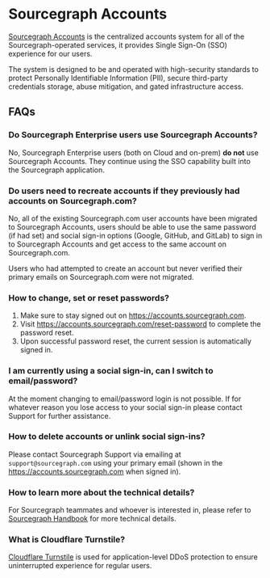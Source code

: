 # Sourcegraph Accounts

[Sourcegraph Accounts](https://accounts.sourcegraph.com) is the centralized accounts system for all of the Sourcegraph-operated services, it provides Single Sign-On (SSO) experience for our users.

The system is designed to be and operated with high-security standards to protect Personally Identifiable Information (PII), secure third-party credentials storage, abuse mitigation, and gated infrastructure access.

## FAQs

### Do Sourcegraph Enterprise users use Sourcegraph Accounts?

No, Sourcegraph Enterprise users (both on Cloud and on-prem) **do not** use Sourcegraph Accounts. They continue using the SSO capability built into the Sourcegraph application.

### Do users need to recreate accounts if they previously had accounts on Sourcegraph.com?

No, all of the existing Sourcegraph.com user accounts have been migrated to Sourcegraph Accounts, users should be able to use the same password (if had set) and social sign-in options (Google, GitHub, and GitLab) to sign in to Sourcegraph Accounts and get access to the same account on Sourcegraph.com.

<Callout type="info">
Users who had attempted to create an account but never verified their primary emails on Sourcegraph.com were not migrated.
</Callout>

### How to change, set or reset passwords?

1. Make sure to stay signed out on https://accounts.sourcegraph.com.
1. Visit https://accounts.sourcegraph.com/reset-password to complete the password reset.
1. Upon successful password reset, the current session is automatically signed in.

### I am currently using a social sign-in, can I switch to email/password?
At the moment changing to email/password login is not possible. If for whatever reason you lose access to your social sign-in please contact Support for further assistance.

### How to delete accounts or unlink social sign-ins?

Please contact Sourcegraph Support via emailing at `support@sourcegraph.com` using your primary email (shown in the https://accounts.sourcegraph.com when signed in).

### How to learn more about the technical details?

For Sourcegraph teammates and whoever is interested in, please refer to [Sourcegraph Handbook](https://handbook.sourcegraph.com/departments/engineering/teams/core-services/sams/) for more technical details.

### What is Cloudflare Turnstile?

[Cloudflare Turnstile](https://www.cloudflare.com/products/turnstile/) is used for application-level DDoS protection to ensure uninterrupted experience for regular users.
